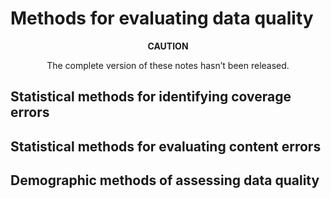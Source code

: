 # Methods for evaluating data quality

:::{.rmdcaution}
<center>
**CAUTION**

The complete version of these notes hasn't been released.
</center>
:::

## Statistical methods for identifying coverage errors

## Statistical methods for evaluating content errors

## Demographic methods of assessing data quality
